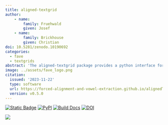 ```yaml
---
title: aligned-textgrid
author:
    - name:
        family: Fruehwald
        given: Josef
    - name:
        family: Brickhouse
        given: Christian
doi: 10.5281/zenodo.10190692
categories: 
  - fave
  - textgrids
abstract: 'The aligned-textgrid package provides a python interface for representing and operating on TextGrids produced by forced aligners like FAVE or the Montreal Forced Aligner. Classes provided by aligned-textgrid represent hierarchical and precedence relationships among data stored in TextGrid formats allowing for simplified and more accessible analysis of aligned speech data.'
image: ../assets/fave_logo.png
citation:
  issued: '2023-11-22'
  type: software
  url: https://forced-alignment-and-vowel-extraction.github.io/alignedTextGrid/
  version: v0.5.0
---
```

[![Static Badge](https://img.shields.io/badge/GH-get_it_on_Github-blue?logo=github)](https://github.com/Forced-Alignment-and-Vowel-Extraction/alignedTextGrid)
[![PyPI](https://img.shields.io/pypi/v/aligned-textgrid.png)](https://pypi.org/project/aligned-textgrid/)
[![Build Docs](https://github.com/Forced-Alignment-and-Vowel-Extraction/alignedTextGrid/actions/workflows/build-docs.yml/badge.svg)](https://forced-alignment-and-vowel-extraction.github.io/alignedTextGrid/)
[![DOI](https://zenodo.org/badge/552633207.svg)](https://zenodo.org/badge/latestdoi/552633207)


![](assets/aligned-textgrid.svg){fig-align="center"}
